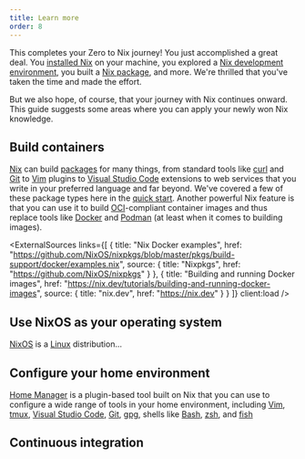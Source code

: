 ```yaml
---
title: Learn more
order: 8
---
```


This completes your Zero to Nix journey!
You just accomplished a great deal.
You [installed Nix][install] on your machine, you explored a [Nix development environment][env], you built a [Nix package][pkg], and more.
We're thrilled that you've taken the time and made the effort.

But we also hope, of course, that your journey with Nix continues onward.
This guide suggests some areas where you can apply your newly won Nix knowledge.

## Build containers

[Nix] can build [packages] for many things, from standard tools like [curl] and [Git] to [Vim] plugins to [Visual Studio Code][code] extensions to web services that you write in your preferred language and far beyond.
We've covered a few of these package types here in the [quick start][start].
Another powerful Nix feature is that you can use it to build [OCI]-compliant container images and thus replace tools like [Docker] and [Podman] (at least when it comes to building images).

<ExternalSources links={[
  {
    title: "Nix Docker examples",
    href: "https://github.com/NixOS/nixpkgs/blob/master/pkgs/build-support/docker/examples.nix",
    source: {
      title: "Nixpkgs",
      href: "https://github.com/NixOS/nixpkgs"
    }
  },
  {
    title: "Building and running Docker images",
    href: "https://nix.dev/tutorials/building-and-running-docker-images",
    source: {
      title: "nix.dev",
      href: "https://nix.dev"
    }
  }
]} client:load />


## Use NixOS as your operating system

[NixOS] is a [Linux] distribution...

## Configure your home environment

[Home Manager][home] is a plugin-based tool built on Nix that you can use to configure a wide range of tools in your home environment, including [Vim], [tmux], [Visual Studio Code][code], [Git], [gpg], shells like [Bash], [zsh], and [fish]

## Continuous integration

[bash]: https://gnu.org/software/bash
[code]: https://code.visualstudio.com
[curl]: https://curl.se
[docker]: https://docker.com
[env]: /start/nix-develop
[fish]: https://fishshell.com
[git]: https://git-scm.com
[gpg]: https://gnupg.org
[home]: https://github.com/nix-community/home-manager
[install]: /start/install
[linux]: https://linux.org
[nix]: /concepts/nix
[nixos]: /concepts/nixos
[oci]: https://opencontainers.org
[packages]: /concepts/package
[pkg]: /start/nix-build-nixpkgs
[podman]: https://podman.io
[start]: /start
[tmux]: https://github.com/tmux/tmux
[vim]: https://vim.org
[zsh]: https://zsh.org
